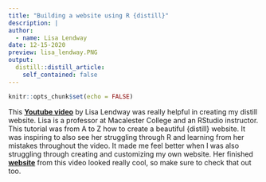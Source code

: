 ```yaml
---
title: "Building a website using R {distill}"
description: |
author:
  - name: Lisa Lendway
date: 12-15-2020
preview: lisa_lendway.PNG
output:
  distill::distill_article:
    self_contained: false
---
```



```r
knitr::opts_chunk$set(echo = FALSE)
```

This [**Youtube video**](https://www.youtube.com/watch?v=Fm3bsYCilEU) by Lisa Lendway was really helpful in creating my distill website. Lisa is a professor at Macalester College and an RStudio instructor. This tutorial was from A to Z how to create a beautiful {distill} website. It was inspiring to also see her struggling through R and learning from her mistakes throughout the video. It made me feel better when I was also struggling through creating and customizing my own website. Her finished [**website**](https://lisalendway.netlify.app/) from this video looked really cool, so make sure to check that out too. 

